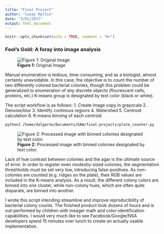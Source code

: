 ```yaml
---
title: "Final Project"
author: "Casey Martin"
date: "3/01/2017"
output: html_document
---
```


```r
knitr::opts_chunk$set(echo = TRUE, comment = "#>")
```

### Fool's Gold: A foray into image analysis

![**Figure 1:** Original Image](image28599.png)

Manual enumeration is tedious, time-consuming, and as a biologist, almost certainly unavoidable. 
In this case, the objective is to count the number of two differently colored bacterial colonies,
though this problem could be generalized to enumeration of any discrete objects (flourescent
cells, proteins, etc.) K-means group is designated by text color (black or white).


The script workflow is as follows:
  1. Create image copy in grayscale
  2. Denoise/blur
  3. Identify continous regions
  4. Watershed 
  5. Centroid calculation 
  6. K-means binning of each centroid

```bash
python2 /home/dalgarno/Documents/GAW/final-projects/plate_counter.py
```

![**Figure 2:** Processed image with binned colonies designated by text color.](figure_1.png)



Lack of hue contrast between colonies and the agar is the ultimate source of error. In order to
register even modestly-sized colonies, the segmentation threshholds must be set very low, introducing
false-positives. As non-colonies are counted (e.g. ridges on the plate), their RGB values
are included in the K-means analysis. As a result, the different colony colors are binned into
one cluster, while non-colony hues, which are often quite disparate, are binned into another.

I wrote this script intending streamline and improve reproducibility of bacterial colony counts.
The finished product took dozens of hours and is out-performed by children with meager math and
color-identification capabilities. I would very much like to see Facebook/Google/NSA developers
spend 15 minutes over lunch to create an actually usable implementation.



